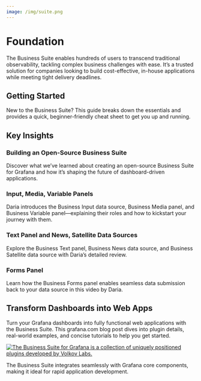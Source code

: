 ```yaml
---
image: /img/suite.png
---
```



# Foundation

The Business Suite enables hundreds of users to transcend traditional observability, tackling complex business challenges with ease. It’s a trusted solution for companies looking to build cost-effective, in-house applications while meeting tight delivery deadlines.

<BlogPost id="business-suite-20240802" />

## Getting Started

New to the Business Suite? This guide breaks down the essentials and provides a quick, beginner-friendly cheat sheet to get you up and running.

<BlogPost id="howto-start-20241022" />

## Key Insights

### Building an Open-Source Business Suite

Discover what we’ve learned about creating an open-source Business Suite for Grafana and how it’s shaping the future of dashboard-driven applications.

<BlogPost id="open-source-suite" />

### Input, Media, Variable Panels

Daria introduces the Business Input data source, Business Media panel, and Business Variable panel—explaining their roles and how to kickstart your journey with them.

<Youtube
  id="K1NHBV5e6VE"
  title="Business Input data source, Media panel, Variable panel."
/>

### Text Panel and News, Satellite Data Sources

Explore the Business Text panel, Business News data source, and Business Satellite data source with Daria’s detailed review.

<Youtube
  id="Go6tdEh96JQ"
  title="Business Text panel, News data source, Satellite data source."
/>

### Forms Panel

Learn how the Business Forms panel enables seamless data submission back to your data source in this video by Daria.

<Youtube
  id="dk8ht8G67JY"
  title="Business Forms panel for Grafana. Send data back into your data source."
/>

## Transform Dashboards into Web Apps

Turn your Grafana dashboards into fully functional web applications with the Business Suite. This grafana.com blog post dives into plugin details, real-world examples, and concise tutorials to help you get started.

<a href="https://grafana.com/blog/2024/09/27/convert-your-dashboards-into-comprehensive-web-applications-with-the-business-suite-for-grafana/">
  <Image
    title="The Business Suite for Grafana is a collection of uniquely positioned plugins developed by Volkov Labs."
    src="/img/plugins/foundation/grafana-blog-suite.png"
    zoom={false}
  />
</a>

The Business Suite integrates seamlessly with Grafana core components, making it ideal for rapid application development.

